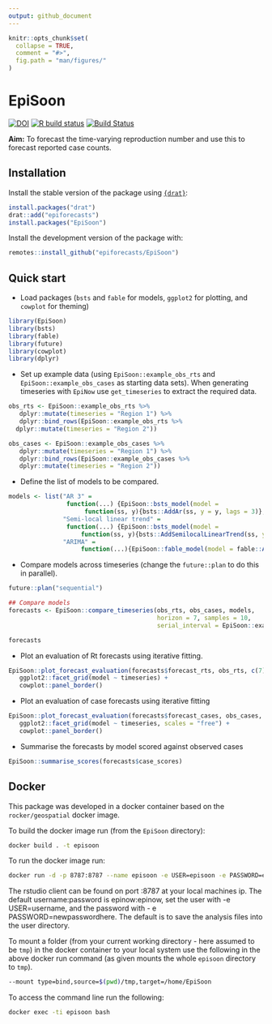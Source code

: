 ```yaml
---
output: github_document
---
```


```r
knitr::opts_chunk$set(
  collapse = TRUE,
  comment = "#>",
  fig.path = "man/figures/"
)
```

# EpiSoon

[![DOI](https://zenodo.org/badge/248311916.svg)](https://zenodo.org/badge/latestdoi/248311916)
[![R build status](https://github.com/epiforecasts/EpiSoon/workflows/R-CMD-check/badge.svg)](https://github.com/epiforecasts/EpiSoon)
[![Build Status](https://travis-ci.com/epiforecasts/EpiSoon.svg?branch=master)](https://travis-ci.com/epiforecasts/EpiSoon)

**Aim:** To forecast the time-varying reproduction number and use this to forecast reported case counts. 

## Installation

Install the stable version of the package using [`{drat}`](https://epiforecasts.io/drat/):

```r
install.packages("drat")
drat::add("epiforecasts")
install.packages("EpiSoon")
```

Install the development version of the package with: 

```r
remotes::install_github("epiforecasts/EpiSoon")
```


## Quick start


* Load packages (`bsts` and `fable` for models, `ggplot2` for plotting, and `cowplot` for theming)

```r
library(EpiSoon)
library(bsts)
library(fable)
library(future)
library(cowplot)
library(dplyr)
```

* Set up example data (using `EpiSoon::example_obs_rts` and `EpiSoon::example_obs_cases` as starting data sets). When generating timeseries with `EpiNow` use `get_timeseries` to extract the required data.

```r
obs_rts <- EpiSoon::example_obs_rts %>%
   dplyr::mutate(timeseries = "Region 1") %>%
   dplyr::bind_rows(EpiSoon::example_obs_rts %>%
  dplyr::mutate(timeseries = "Region 2"))

obs_cases <- EpiSoon::example_obs_cases %>%
   dplyr::mutate(timeseries = "Region 1") %>%
   dplyr::bind_rows(EpiSoon::example_obs_cases %>%
   dplyr::mutate(timeseries = "Region 2"))
```

* Define the list of models to be compared.

```r
models <- list("AR 3" =
                function(...) {EpiSoon::bsts_model(model =
                     function(ss, y){bsts::AddAr(ss, y = y, lags = 3)}, ...)},
               "Semi-local linear trend" =
                function(...) {EpiSoon::bsts_model(model =
                    function(ss, y){bsts::AddSemilocalLinearTrend(ss, y = y)}, ...)},
               "ARIMA" = 
                    function(...){EpiSoon::fable_model(model = fable::ARIMA(y ~ time), ...)})
```

* Compare models across timeseries (change the `future::plan` to do this in parallel).

```r
future::plan("sequential")

## Compare models
forecasts <- EpiSoon::compare_timeseries(obs_rts, obs_cases, models,
                                         horizon = 7, samples = 10,
                                         serial_interval = EpiSoon::example_serial_interval)

forecasts
```

* Plot an evaluation of Rt forecasts using iterative fitting.

```r
EpiSoon::plot_forecast_evaluation(forecasts$forecast_rts, obs_rts, c(7)) +
   ggplot2::facet_grid(model ~ timeseries) +
   cowplot::panel_border()
```

* Plot an evaluation of case forecasts using iterative fitting


```r
EpiSoon::plot_forecast_evaluation(forecasts$forecast_cases, obs_cases, c(7)) +
   ggplot2::facet_grid(model ~ timeseries, scales = "free") +
   cowplot::panel_border()
```

* Summarise the forecasts by model scored against observed cases

```r
EpiSoon::summarise_scores(forecasts$case_scores)
```


## Docker

This package was developed in a docker container based on the `rocker/geospatial` docker image. 

To build the docker image run (from the `EpiSoon` directory):

```bash
docker build . -t episoon
```

To run the docker image run:

```bash
docker run -d -p 8787:8787 --name episoon -e USER=episoon -e PASSWORD=episoon episoon
```

The rstudio client can be found on port :8787 at your local machines ip. The default username:password is epinow:epinow, set the user with -e USER=username, and the password with - e PASSWORD=newpasswordhere. The default is to save the analysis files into the user directory.

To mount a folder (from your current working directory - here assumed to be `tmp`) in the docker container to your local system use the following in the above docker run command (as given mounts the whole `episoon` directory to `tmp`).

```bash
--mount type=bind,source=$(pwd)/tmp,target=/home/EpiSoon
```

To access the command line run the following:

```bash
docker exec -ti episoon bash
```

